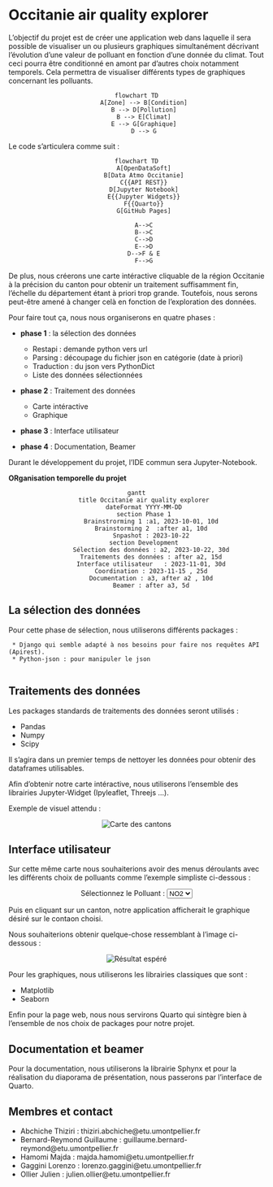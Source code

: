 # Occitanie air quality explorer
L'objectif du projet est de créer une application web dans laquelle il sera possible de visualiser un ou plusieurs graphiques simultanément décrivant l'évolution d'une valeur de polluant en fonction d'une donnée du climat. Tout ceci pourra être conditionné en amont par d'autres choix notamment temporels. Cela permettra de visualiser différents types de graphiques concernant les polluants.

<center>
```mermaid
flowchart TD
    A[Zone] --> B[Condition]
    B --> D[Pollution]
    B --> E[Climat]
    E --> G[Graphique]
    D --> G
```
</center>
Le code s'articulera comme suit :

<center>
```mermaid
flowchart TD
    A[OpenDataSoft]
    B[Data Atmo Occitanie]
    C{{API REST}}
    D[Jupyter Notebook]
    E{{Jupyter Widgets}}
    F{{Quarto}}
    G[GitHub Pages]

    A-->C
    B-->C
    C-->D
    E-->D
    D-->F & E
    F-->G
```
</center>
De plus, nous créerons une carte intéractive cliquable de la région Occitanie à la précision du canton pour obtenir un traitement suffisamment fin, l'échelle du département étant à priori trop grande. Toutefois, nous serons peut-être amené à changer celà en fonction de l'exploration des données. 

Pour faire tout ça, nous nous organiserons en quatre phases  : 

* **phase 1** : la sélection des données
    - Restapi : demande python vers url
    - Parsing : découpage du fichier json en catégorie (date à priori)
    - Traduction : du json vers PythonDict
    - Liste des données sélectionnées
    
* **phase 2** : Traitement des données
    - Carte intéractive
    - Graphique
    
* **phase 3** : Interface utilisateur 

* **phase 4** : Documentation, Beamer 

Durant le développement du projet, l'IDE commun sera Jupyter-Notebook.

**ORganisation temporelle du projet**
<center>
```mermaid
gantt
    title Occitanie air quality explorer
    dateFormat YYYY-MM-DD
    section Phase 1
        Brainstrorming 1 :a1, 2023-10-01, 10d
        Brainstorming 2  :after a1, 10d
        Snpashot : 2023-10-22
    section Development
        Sélection des données : a2, 2023-10-22, 30d
        Traitements des données : after a2, 15d
        Interface utilisateur   : 2023-11-01, 30d
        Coordination : 2023-11-15 , 25d
        Documentation : a3, after a2 , 10d
        Beamer : after a3, 5d
```
</center>

## La sélection des données

Pour cette phase de sélection, nous utiliserons différents packages : 

     * Django qui semble adapté à nos besoins pour faire nos requêtes API (Apirest).
     * Python-json : pour manipuler le json
     

## Traitements des données

Les packages standards de traitements des données seront utilisés :

 - Pandas 
 - Numpy 
 - Scipy 
 
Il s'agira dans un premier temps de nettoyer les données pour obtenir des dataframes utilisables.
 
Afin d'obtenir notre carte intéractive, nous utiliserons l'ensemble des librairies Jupyter-Widget (Ipyleaflet, Threejs ...).

Exemple de visuel attendu : 

<center>
![](./Images/canton_occitanie.svg "Carte des cantons")
</center>

## Interface utilisateur

Sur cette même carte nous souhaiterions avoir des menus déroulants avec les différents choix de polluants comme l'exemple simpliste ci-dessous : 

<center>
<form>
<label for="pays">Sélectionnez le Polluant :</label>
<select id="pays" name="pays">
  <option value="france">NO2</option>
  <option value="espagne">CO2</option>
  <option value="belgique">SO2</option>
  <!-- Autres options -->
</select>
</form>
</center>

Puis en cliquant sur un canton, notre application afficherait le graphique désiré sur le contaon choisi.


Nous souhaiterions obtenir quelque-chose ressemblant à l'image ci-dessous :

<center>
![](./Images/dash_result.png "Résultat espéré")
</center>

Pour les graphiques, nous utiliserons les librairies classiques que sont : 

* Matplotlib 
* Seaborn 

Enfin pour la page web, nous nous servirons Quarto qui sintègre bien à l'ensemble de nos choix de packages pour notre projet.

## Documentation et beamer

Pour la documentation, nous utiliserons la librairie Sphynx et pour la réalisation du diaporama de présentation, nous passerons par l'interface de Quarto. 

## Membres et contact

- Abchiche Thiziri : thiziri.abchiche@etu.umontpellier.fr
- Bernard-Reymond Guillaume : guillaume.bernard-reymond@etu.umontpellier.fr
- Hamomi Majda : majda.hamomi@etu.umontpellier.fr
- Gaggini Lorenzo : lorenzo.gaggini@etu.umontpellier.fr
- Ollier Julien : julien.ollier@etu.umontpellier.fr
